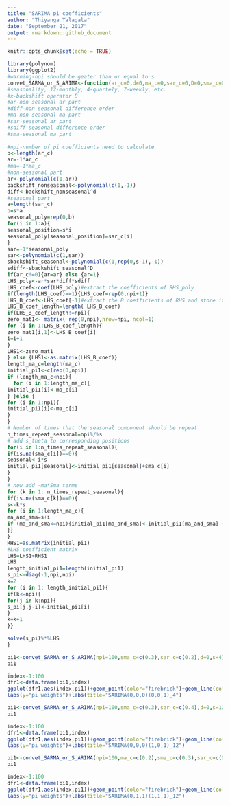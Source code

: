 ```yaml
---
title: "SARIMA pi coefficients"
author: "Thiyanga Talagala"
date: "September 21, 2017"
output: rmarkdown::github_document
---
```


```r
knitr::opts_chunk$set(echo = TRUE)
```

```r
library(polynom)
library(ggplot2)
#warning-npi should be geater than or equal to s
convet_SARMA_or_S_ARIMA<-function(ar_c=0,d=0,ma_c=0,sar_c=0,D=0,sma_c=0,s=12,npi=25){
#seasonality, 12-monthly, 4-quartely, 7-weekly, etc.
#x-backshift operator B
#ar-non seasonal ar part
#diff-non seasonal difference order
#ma-non seasonal ma part
#sar-seasonal ar part
#sdiff-seasonal difference order
#sma-seasonal ma part
  
#npi-number of pi coefficients need to calculate
p<-length(ar_c)
ar=-1*ar_c
#ma=-1*ma_c
#non-seasonal part
ar<-polynomial(c(1,ar))
backshift_nonseasonal<-polynomial(c(1,-1))
diff<-backshift_nonseasonal^d
#seasonal part
a=length(sar_c)
b=s*a
seasonal_poly=rep(0,b)
for(i in 1:a){
seasonal_position=s*i
seasonal_poly[seasonal_position]=sar_c[i]
}
sar=-1*seasonal_poly
sar<-polynomial(c(1,sar))
sbackshift_seasonal<-polynomial(c(1,rep(0,s-1),-1))
sdiff<-sbackshift_seasonal^D
if(ar_c!=0){ar=ar} else {ar=1}
LHS_poly<-ar*sar*diff*sdiff
LHS_coef<-coef(LHS_poly)#extract the coefficients of RHS_poly
if(length(LHS_coef)==1){LHS_coef=rep(0,npi+1)}
LHS_B_coef<-LHS_coef[-1]#extract the B coefficients of RHS and store it into a matrix
LHS_B_coef_length=length( LHS_B_coef)
if(LHS_B_coef_length!=npi){
zero_mat1<- matrix( rep(0,npi),nrow=npi, ncol=1)
for (i in 1:LHS_B_coef_length){
zero_mat1[i,1]<-LHS_B_coef[i]
i=i+1
}
LHS1<-zero_mat1
} else {LHS1<-as.matrix(LHS_B_coef)}
length_ma_c=length(ma_c)
initial_pi1<-c(rep(0,npi))
if (length_ma_c<npi){
  for (i in 1:length_ma_c){
initial_pi1[i]<-ma_c[i]
} }else {
for (i in 1:npi){
initial_pi1[i]<-ma_c[i]
}
}
# Number of times that the seasonal component should be repeat
n_times_repeat_seasonal=npi%/%s
# add s_theta to corresponding positions
for(i in 1:n_times_repeat_seasonal){
if(is.na(sma_c[i])==0){
seasonal<-i*s
initial_pi1[seasonal]<-initial_pi1[seasonal]+sma_c[i]
}
}
# now add -ma*Sma terms
for (k in 1: n_times_repeat_seasonal){
if(is.na(sma_c[k])==0){
s<-k*s
for (i in 1:length_ma_c){
ma_and_sma=s+i
if (ma_and_sma<=npi){initial_pi1[ma_and_sma]<-initial_pi1[ma_and_sma]-(ma_c[i]*sma_c[k])}
}}
}
RHS1=as.matrix(initial_pi1)
#LHS coefficient matrix
LHS=LHS1+RHS1
LHS
length_initial_pi1=length(initial_pi1)
s_pi<-diag(-1,npi,npi)
k=2
for (i in 1: length_initial_pi1){
if(k<=npi){
for(j in k:npi){
s_pi[j,j-i]<-initial_pi1[i]
}
k=k+1
}}

solve(s_pi)%*%LHS
}

```

```r
pi1<-convet_SARMA_or_S_ARIMA(npi=100,sma_c=c(0.3),sar_c=c(0.2),d=0,s=4)
pi1

```

```r
index<-1:100
dfr1<-data.frame(pi1,index)
ggplot(dfr1,aes(index,pi1))+geom_point(color="firebrick")+geom_line(color="blue")+
labs(y="pi weights")+labs(title="SARIMA(0,0,0)(0,0,1)_4")

```

```r
pi1<-convet_SARMA_or_S_ARIMA(npi=100,sma_c=c(0.3),sar_c=c(0.4),d=0,s=12)
pi1

```

```r
index<-1:100
dfr1<-data.frame(pi1,index)
ggplot(dfr1,aes(index,pi1))+geom_point(color="firebrick")+geom_line(color="blue")+
labs(y="pi weights")+labs(title="SARIMA(0,0,0)(1,0,1)_12")

```

```r
pi1<-convet_SARMA_or_S_ARIMA(npi=100,ma_c=c(0.2),sma_c=c(0.3),sar_c=c(0.4),d=1,s=12,D=1)
pi1

```

```r
index<-1:100
dfr1<-data.frame(pi1,index)
ggplot(dfr1,aes(index,pi1))+geom_point(color="firebrick")+geom_line(color="blue")+
labs(y="pi weights")+labs(title="SARIMA(0,1,1)(1,1,1)_12")

```


